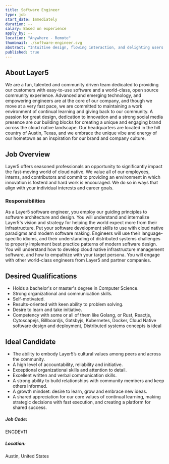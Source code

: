 ```yaml
---
title: Software Engineer
type: job
start_date: Immediately
duration: --
salary: Based on experience
apply_by: --
location: "Anywhere - Remote"
thumbnail: ./software-engineer.svg
abstract: "Intuitive design, flowing interaction, and delighting users are core components of the Layer5 user experience."
published: true
---
```




<CareerWrapper>
    <div className="body-sections">
        <h2 className="body-headers">About Layer5</h2>
        <p>
            We are a fun, talented and community driven team dedicated to providing our customers with easy-to-use software and a world-class,
            open source community experience. Advanced and emerging technology, and empowering engineers are at the core
            of our company, and though we move at a very fast pace, we are committed to maintaining a work environment of continual
            learning and giving back to our community. A passion for great design, dedication to innovation and a strong social media
            presence are our building blocks for creating a unique and engaging brand across the cloud native landscape. Our headquarters
            are located in the hill country of Austin, Texas, and we embrace the unique vibe and energy of our hometown as an inspiration
            for our brand and company culture.
        </p>
    </div>
    <div className="body-sections">
        <h2 className="body-headers">Job Overview</h2>
        <p>
            Layer5 offers seasoned professionals an opportunity to significantly impact the fast-moving world of cloud native. We value all
            of our employees, interns, and contributors and commit to providing an environment in which innovation is fosterd and hard work
            is encouraged. We do so in ways that align with your individual interests and career goals.
        </p>
        <h3>Responsibilities</h3>
        <p>
            As a Layer5 software engineer, you employ our guiding principles to software architecture and design. You will understand and
            internalize Layer5's vision and strategy for helping the world expect more
            from their infrastructure. Put your software development skills to use with cloud native paradigms and modern software making.
            Engineers will use their language-specific idioms, and their understanding of distributed systems challenges to properly implement
            best practice patterns of modern software design. You will understand how to develop cloud native infrastructure management software,
            and how to empathize with your target persona. You will engage with other world-class engineers from Layer5 and partner companies.
        </p>
    </div>
    <div className="qualification-section body-sections">
        <Col $xs={12} $lg={6} className="qualification-col">
            <h2 className="body-headers">Desired Qualifications</h2>
            <ul>
                <li>Holds a bachelor's or master's degree in Computer Science.</li>
                <li>Strong organizational and communication skills.</li>
                <li>Self-motivated.</li>
                <li>Results-oriented with keen ability to problem solving.</li>
                <li>Desire to learn and take initiative.</li>
                <li>Competency with some or all of them like Golang, or Rust, Reactjs, Cytoscapejs, Billboardjs, Gatsbyjs, Kubernetes, Docker,
                Cloud Native software design and deployment, Distributed systems concepts is ideal</li>
            </ul>
        </Col>
        <Col $xs={12} $lg={6} className="qualification-col">
            <h2 className="body-headers">Ideal Candidate</h2>
            <ul>
                <li>The ability to embody Layer5’s cultural values among peers and across the community.</li>
                <li>A high level of accountability, reliability and initiative.</li>
                <li>Exceptional organizational skills and attention to detail.</li>
                <li>Excellent written and verbal communication skills.</li>
                <li>A strong ability to build relationships with community members and keep others informed.</li>
                <li>A growth mindset: desire to learn, grow and embrace new ideas.</li>
                <li>A shared appreciation for our core values of continual learning, making strategic decisions with fast execution, and creating a platform for shared success.</li>
            </ul>
        </Col>
    </div>
    <div className="job-details-footer">
        <span>
            <h5>Job Code:</h5>
            <p>ENGDEV11</p>
        </span>
        <span>
            <h5>Location:</h5>
            <p>Austin, United States</p>
        </span>
    </div>
    <PositionApply />
</CareerWrapper>
